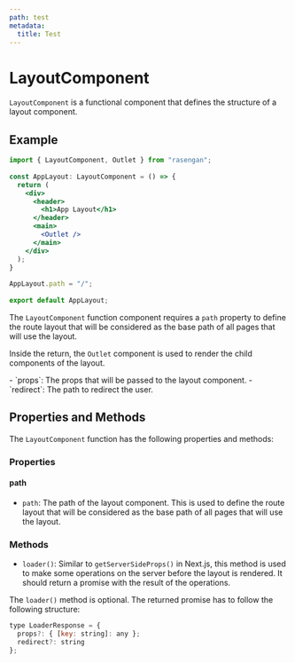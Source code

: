 ```yaml
---
path: test
metadata:
  title: Test
---
```



# LayoutComponent

`LayoutComponent` is a functional component that defines the structure of a layout component.

## Example

```jsx
import { LayoutComponent, Outlet } from "rasengan";
 
const AppLayout: LayoutComponent = () => {
  return (
    <div>
      <header>
        <h1>App Layout</h1>
      </header>
      <main>
        <Outlet />
      </main>
    </div>
  );
}
 
AppLayout.path = "/";
 
export default AppLayout;
```

The `LayoutComponent` function component requires a `path` property to define the route layout that will be considered as the base path of all pages that will use the layout.

Inside the return, the `Outlet` component is used to render the child components of the layout.

<AlertBox>
- `props`: The props that will be passed to the layout component.
- `redirect`: The path to redirect the user.
</AlertBox>

## Properties and Methods

The `LayoutComponent` function has the following properties and methods:

### Properties 

#### path

- `path`: The path of the layout component. This is used to define the route layout that will be considered as the base path of all pages that will use the layout.

### Methods

- `loader()`: Similar to `getServerSideProps()` in Next.js, this method is used to make some operations on the server before the layout is rendered. It should return a promise with the result of the operations.

The `loader()` method is optional. The returned promise has to follow the following structure:

```jsx
type LoaderResponse = {
  props?: { [key: string]: any };
  redirect?: string
};
```